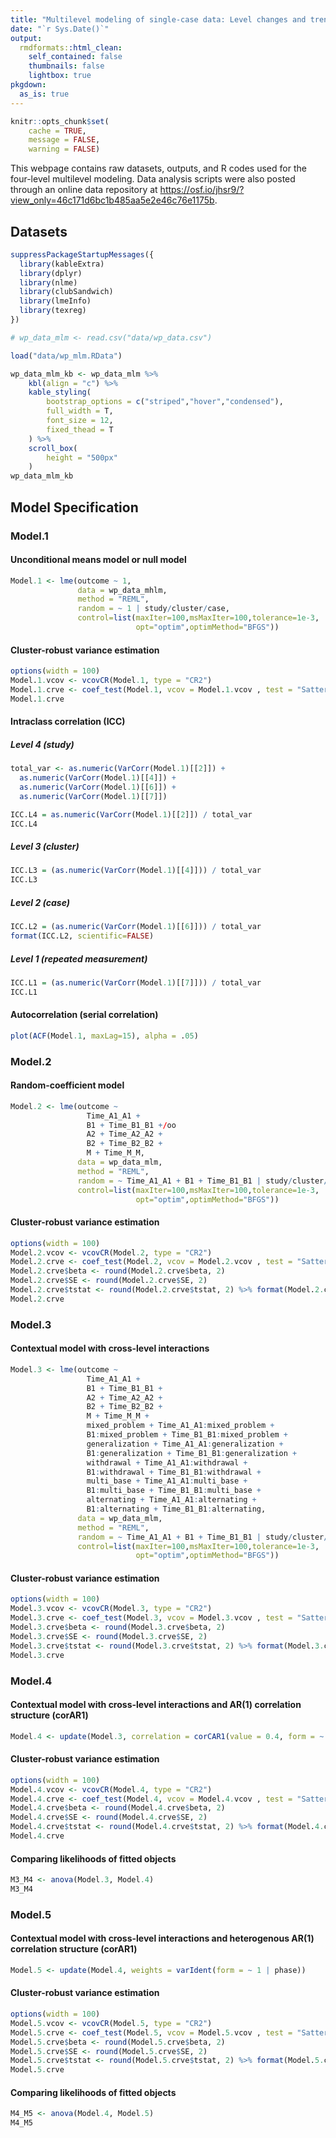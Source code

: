 ```yaml
---
title: "Multilevel modeling of single-case data: Level changes and trends during phases moderated by complexity of outcome measures and single-case experimental designs"
date: "`r Sys.Date()`"
output:
  rmdformats::html_clean:
    self_contained: false
    thumbnails: false
    lightbox: true
pkgdown:
  as_is: true    
---
```


```r
knitr::opts_chunk$set(
    cache = TRUE,
    message = FALSE, 
    warning = FALSE)
```

This webpage contains raw datasets, outputs, and R codes used for the four-level multilevel modeling. Data analysis scripts were also posted through an online data repository at <https://osf.io/jhsr9/?view_only=46c171d6bc1b485aa5e2e46c76e1175b>.

## Datasets {.tabset}

```r
suppressPackageStartupMessages({
  library(kableExtra)
  library(dplyr)
  library(nlme)
  library(clubSandwich)
  library(lmeInfo)
  library(texreg)
})

# wp_data_mlm <- read.csv("data/wp_data.csv")

load("data/wp_mlm.RData")

wp_data_mlm_kb <- wp_data_mlm %>%
    kbl(align = "c") %>% 
    kable_styling(
        bootstrap_options = c("striped","hover","condensed"),
        full_width = T,
        font_size = 12,
        fixed_thead = T
    ) %>% 
    scroll_box(
        height = "500px"
    )
wp_data_mlm_kb
```

## Model Specification {.tabset}

### Model.1 

#### **Unconditional means model or null model** 

```r
Model.1 <- lme(outcome ~ 1,
               data = wp_data_mhlm,
               method = "REML",
               random = ~ 1 | study/cluster/case,
               control=list(maxIter=100,msMaxIter=100,tolerance=1e-3,
                            opt="optim",optimMethod="BFGS"))
```

#### **Cluster-robust variance estimation** 

```r
options(width = 100)
Model.1.vcov <- vcovCR(Model.1, type = "CR2")
Model.1.crve <- coef_test(Model.1, vcov = Model.1.vcov , test = "Satterthwaite")
Model.1.crve
```

#### **Intraclass correlation (ICC)** 

##### Level 4 (study) 

```r
total_var <- as.numeric(VarCorr(Model.1)[[2]]) +
  as.numeric(VarCorr(Model.1)[[4]]) +
  as.numeric(VarCorr(Model.1)[[6]]) +
  as.numeric(VarCorr(Model.1)[[7]]) 

ICC.L4 = as.numeric(VarCorr(Model.1)[[2]]) / total_var
ICC.L4
```

##### Level 3 (cluster) 

```r
ICC.L3 = (as.numeric(VarCorr(Model.1)[[4]])) / total_var
ICC.L3
```

##### Level 2 (case) 

```r
ICC.L2 = (as.numeric(VarCorr(Model.1)[[6]])) / total_var
format(ICC.L2, scientific=FALSE)
```

##### Level 1 (repeated measurement) 

```r
ICC.L1 = (as.numeric(VarCorr(Model.1)[[7]])) / total_var
ICC.L1
```

#### **Autocorrelation (serial correlation)**

```r
plot(ACF(Model.1, maxLag=15), alpha = .05)
```

### Model.2 

#### **Random-coefficient model**

```r
Model.2 <- lme(outcome ~
                 Time_A1_A1 +
                 B1 + Time_B1_B1 +/oo
                 A2 + Time_A2_A2 +
                 B2 + Time_B2_B2 +
                 M + Time_M_M,
               data = wp_data_mlm,
               method = "REML",
               random = ~ Time_A1_A1 + B1 + Time_B1_B1 | study/cluster/case,
               control=list(maxIter=100,msMaxIter=100,tolerance=1e-3,
                            opt="optim",optimMethod="BFGS"))
```

#### **Cluster-robust variance estimation** 

```r
options(width = 100)
Model.2.vcov <- vcovCR(Model.2, type = "CR2")
Model.2.crve <- coef_test(Model.2, vcov = Model.2.vcov , test = "Satterthwaite")
Model.2.crve$beta <- round(Model.2.crve$beta, 2)
Model.2.crve$SE <- round(Model.2.crve$SE, 2)
Model.2.crve$tstat <- round(Model.2.crve$tstat, 2) %>% format(Model.2.crve$tstat, scientific = FALSE)
Model.2.crve 
```

### Model.3

#### **Contextual model with cross-level interactions**

```r
Model.3 <- lme(outcome ~
                 Time_A1_A1 +
                 B1 + Time_B1_B1 +
                 A2 + Time_A2_A2 +
                 B2 + Time_B2_B2 +
                 M + Time_M_M +
                 mixed_problem + Time_A1_A1:mixed_problem +
                 B1:mixed_problem + Time_B1_B1:mixed_problem +
                 generalization + Time_A1_A1:generalization +
                 B1:generalization + Time_B1_B1:generalization +
                 withdrawal + Time_A1_A1:withdrawal +
                 B1:withdrawal + Time_B1_B1:withdrawal +
                 multi_base + Time_A1_A1:multi_base +
                 B1:multi_base + Time_B1_B1:multi_base +
                 alternating + Time_A1_A1:alternating +
                 B1:alternating + Time_B1_B1:alternating,
               data = wp_data_mlm,
               method = "REML",
               random = ~ Time_A1_A1 + B1 + Time_B1_B1 | study/cluster/case,
               control=list(maxIter=100,msMaxIter=100,tolerance=1e-3,
                            opt="optim",optimMethod="BFGS"))

```

#### **Cluster-robust variance estimation**

```r
options(width = 100)
Model.3.vcov <- vcovCR(Model.3, type = "CR2")
Model.3.crve <- coef_test(Model.3, vcov = Model.3.vcov , test = "Satterthwaite")
Model.3.crve$beta <- round(Model.3.crve$beta, 2)
Model.3.crve$SE <- round(Model.3.crve$SE, 2)
Model.3.crve$tstat <- round(Model.3.crve$tstat, 2) %>% format(Model.3.crve$tstat, scientific = FALSE)
Model.3.crve 
```

### Model.4

#### **Contextual model with cross-level interactions and AR(1) correlation structure (corAR1)** 

```r
Model.4 <- update(Model.3, correlation = corCAR1(value = 0.4, form = ~ session | study/cluster/case))
```

#### **Cluster-robust variance estimation** 

```r
options(width = 100)
Model.4.vcov <- vcovCR(Model.4, type = "CR2")
Model.4.crve <- coef_test(Model.4, vcov = Model.4.vcov , test = "Satterthwaite")
Model.4.crve$beta <- round(Model.4.crve$beta, 2)
Model.4.crve$SE <- round(Model.4.crve$SE, 2)
Model.4.crve$tstat <- round(Model.4.crve$tstat, 2) %>% format(Model.4.crve$tstat, scientific = FALSE)
Model.4.crve 
```

#### **Comparing likelihoods of fitted objects**

```r
M3_M4 <- anova(Model.3, Model.4)
M3_M4
```

### Model.5

#### **Contextual model with cross-level interactions and heterogenous AR(1) correlation structure (corAR1)** 

```r
Model.5 <- update(Model.4, weights = varIdent(form = ~ 1 | phase))
```

#### **Cluster-robust variance estimation** 

```r
options(width = 100)
Model.5.vcov <- vcovCR(Model.5, type = "CR2")
Model.5.crve <- coef_test(Model.5, vcov = Model.5.vcov , test = "Satterthwaite")
Model.5.crve$beta <- round(Model.5.crve$beta, 2)
Model.5.crve$SE <- round(Model.5.crve$SE, 2)
Model.5.crve$tstat <- round(Model.5.crve$tstat, 2) %>% format(Model.5.crve$tstat, scientific = FALSE)
Model.5.crve 
```

#### **Comparing likelihoods of fitted objects**

```r
M4_M5 <- anova(Model.4, Model.5)
M4_M5
```
